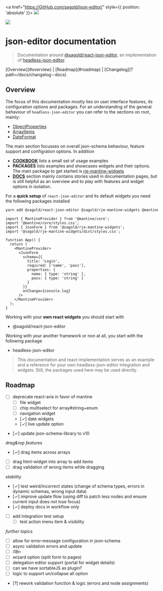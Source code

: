 
<Meta title="Introduction" />

<a href="https://GitHub.com/sagold/json-editor/" style={{ position: 'absolute' }}>
  <img src="https://badgen.net/badge/icon/github?icon=github&label" />
</a>

<div
  style={{
    margin: 0,
    display: 'flex',
    justifyContent: 'center',
    borderBottom: '1px solid #333',
    overflow: 'hidden',
    padding: '0 4em'
  }}
>
  <img src={logo} style={{ marginBottom: -1, width: '100%', maxWidth: 400 }} />
</div>

<h1 style={{ textAlign: 'center' }}>json-editor documentation</h1>

> Documentation around [@sagold/react-json-editor](https://github.com/sagold/json-editor/tree/main/packages/react-json-editor), an implementation of [headless-json-editor](https://github.com/sagold/json-editor/tree/main/packages/headless-json-editor).

<NpmPackageName name="@sagold/react-json-editor" />

<div style={{ textAlign: 'center' }}>
  [Overview](#overview) | [Roadmap](#roadmap) | [Changelog](?path=/docs/changelog--docs)
</div>

## Overview

The focus of this documentation mostly lies on user interface features, its configuration options and packages. For an understanding of the general behaviour of `headless-json-editor` you can refer to the sections on root, mainly:

- [ObjectProperties](?path=/docs/objectproperties--docs)
- [ArrayItems](?path=/docs/arrayitems--docs)
- [DateFormat](?path=/docs/dateformats--docs)

The main section focusses on overall json-schema behaviour, feature support and configration options. In addition

- [**COOKBOOK**](?path=/docs/cookbook-conditionalforms--docs) lists a small set of usage examples
- **PACKAGES** lists examples and showcases widgets and their options. The main package to get started is [rje-mantine-widgets](?path=/docs/packages-rje-mantine-widgets-overview--docs)
- [**DOCS**](/?path=/story/docs-arrayitems--items-array) section mainly contains stories used in documentation pages, but is still helpful as an overview and to play with features and widget options in isolation.

For a **quick setup** of `react-json-editor` and its default widgets you need the following packages installed

```sh
yarn add @sagold/react-json-editor @sagold/rje-mantine-widgets @mantine/core @mantine/hooks @mantine/dates
```

```tsx
import { MantineProvider } from '@mantine/core';
import '@mantine/core/styles.css';
import { JsonForm } from '@sagold/rje-mantine-widgets';
import '@sagold/rje-mantine-widgets/dist/styles.css';

function App() {
  return (
    <MantineProvider>
      <JsonForm
        schema={{
          title: 'Login',
          required: ['name', 'pass'],
          properties: {
            name: { type: 'string' },
            pass: { type: 'string' }
          }
        }}
        onChange={console.log}
      />
    </MantineProvider>
  );
}
```

Working with your **own react widgets** you should start with

- @sagold/react-json-editor

Working with your another framework or non at all, you start with the following package

- headless-json-editor

> This documentation and react-implementation serves as an example and a reference for your own headless-json-editor integration and widgets. Still, the packages used here may be used directly.

## Roadmap

- [ ] deprecate react-aria in favor of mantine
  - [ ] file widget
  - [ ] chip multiselect for array#string+enum
  - [ ] navigation widget
  - [✓] date widgets
  - [✓] live update option
- [✓] update json-schema-library to v10

_drag&rop features_

- [✓] drag items across arrays
- [ ] drag html-widget into array to add items
- [ ] drag validation of wrong items while dragging

_stability_

- [✓] test weird/incorrect states (change of schema types, errors in dynamic schemas, wrong input data)
- [✓] improve update flow (using diff to patch less nodes and ensure current input does not lose focus)
- [✓] deploy docs in workflow only
- [ ] add integration test setup
  - [ ] test action menu item & visibility

_further topics_

- [ ] allow for error-message configuration in json-schema
- [ ] async validation errors and update
- [ ] i18n
- [ ] wizard option (split form to pages)
- [ ] delegation editor support (portal for widget details)
- [ ] can we have sortableJS as plugin?
- [ ] logic to support un/collapse all option
- [?] rework validation function & logic (errors and node assignments)
